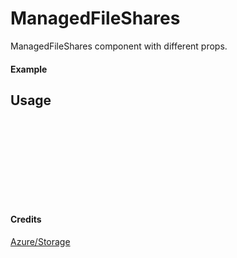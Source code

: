 
<Meta of={ManagedFileShares} title="Azure/Storage/ManagedFileShares" />

# ManagedFileShares

ManagedFileShares component with different props.

#### Example

<Canvas of={ManagedFileShares.Primary} />

## Usage

```ts
import { ManagedFileShares } from "yadl-ui";

const Example = () => {
  return (
      <ManagedFileShares />
  );
};

export default Example;
```

#### Credits
[Azure/Storage](https://learn.microsoft.com/en-us/azure/architecture/icons/)

